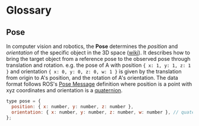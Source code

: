 # Glossary

## Pose

In computer vision and robotics, the **Pose** determines the _position_ and _orientation_ of the specific object in the 3D space ([wiki](<https://en.wikipedia.org/wiki/Pose_(computer_vision)>)). It describes how to bring the target object from a reference pose to the observed pose through translation and rotation. e.g. the pose of A with position `{ x: 1, y: 1, z: 1 }` and orientation `{ x: 0, y: 0, z: 0, w: 1 }` is given by the translation from origin to A's position, and the rotation of A's orientation. The data format follows ROS's [Pose Message](http://docs.ros.org/lunar/api/geometry_msgs/html/msg/Pose.html) definition where position is a point with xyz coordinates and orientation is a [quaternion](https://en.wikipedia.org/wiki/Quaternion).

```js
type pose = {
  position: { x: number, y: number, z: number },
  orientation: { x: number, y: number, z: number, w: number }, // quaternion
};
```
